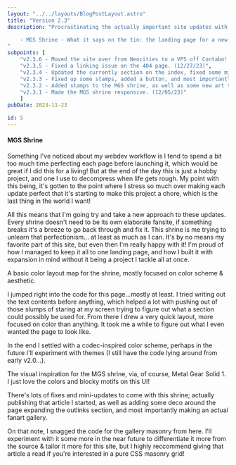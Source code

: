 ```yaml
---
layout: "../../layouts/BlogPostLayout.astro"
title: "Version 2.3"
description: "Procrastinating the actually important site updates with a mini update and a new shrine!

    - MGS Shrine - What it says on the tin: the landing page for a new Metal Gear shrine to tide over my brainrot.
"
subpoints: [
    "v2.3.6 - Moved the site over from Neocities to a VPS off Contabo! (01/11/24)",
    "v2.3.5 - Fixed a linking issue on the 404 page. (12/27/23)",
    "v2.3.4 - Updated the currently section on the index, fixed some misinfo on the MGS codecs article, and added some new drawings to the MGS shrine homepage! (12/19/23)",
    "v2.3.3 - Fixed up some stamps, added a button, and most importantly posted my first article on codecs to the MGS shrine. (12/07/23)",
    "v2.3.2 - Added stamps to the MGS shrine, as well as some new art to the shrine's gallery! (12/06/23)",
    "v2.3.1 - Made the MGS shrine responsive. (12/05/23)"
    ]
pubDate: 2023-11-23

id: 5
---
```


#### MGS Shrine

Something I've noticed about my webdev workflow is I tend to spend a bit too much time perfecting each page before launching it, which would be great if I did this for a living! But at the end of the day this is just a hobby project, and one I use to decompress when life gets rough. My point with this being, it's gotten to the point where I stress so much over making each update perfect that it's starting to make this project a chore, which is the last thing in the world I want!

All this means that I'm going try and take a new approach to these updates. Every shrine doesn't need to be its own elaborate fansite, if something breaks it's a breeze to go back through and fix it. This shrine is me trying to unlearn that perfectionism... at least as much as I can. It's by no means my favorite part of this site, but even then I'm really happy with it! I'm proud of how I managed to keep it all to one landing page, and how I built it with expansion in mind without it being a project I tackle all at once.

<BlogImage imgSrc="../../images/blog/2x3-sketches.png" imgAlt="A very rough and unfinished color map for the MGS shrine.">
A basic color layout map for the shrine, mostly focused on color scheme & aesthetic.
</BlogImage>

I jumped right into the code for this page...mostly at least. I tried writing out the text contents before anything, which helped a lot with pushing out of those slumps of staring at my screen trying to figure out what a section could possibly be used for. From there I drew a very quick layout, more focused on color than anything. It took me a while to figure out what I even wanted the page to look like.

In the end I settled with a codec-inspired color scheme, perhaps in the future I'll experiment with themes (I still have the code lying around from early v2.0...).

<BlogImage imgSrc="../../images/blog/2x3-codec.jpg" imgAlt="A screenshot of the MGS1 codec UI.">
The visual inspiration for the MGS shrine, via, of course, Metal Gear Solid 1. I just love the colors and blocky motifs on this UI!
</BlogImage>

There's lots of fixes and mini-updates to come with this shrine; actually publishing that article I started, as well as adding some deco around the page expanding the outlinks section, and most importantly making an actual fanart gallery.

On that note, I snagged the code for the gallery masonry from here. I'll experiment with it some more in the near future to differentiate it more from the source & tailor it more for this site, but I highly reccommend giving that article a read if you're interested in a pure CSS masonry grid!
